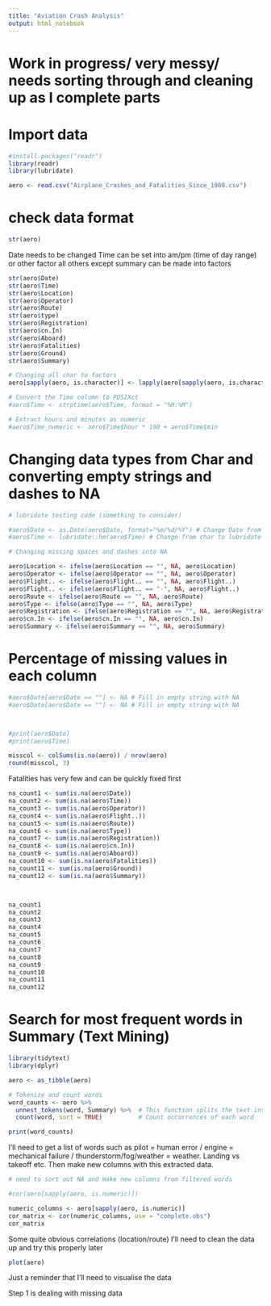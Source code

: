 ```yaml
---
title: "Aviation Crash Analysis"
output: html_notebook
---
```


# Work in progress/ very messy/ needs sorting through and cleaning up as I complete parts

# Import data

```r
#install.packages("readr")
library(readr)
library(lubridate)

aero <- read.csv("Airplane_Crashes_and_Fatalities_Since_1908.csv")

```

# check data format

```r
str(aero)

```

Date needs to be changed
Time can be set into am/pm (time of day range) or other factor
all others except summary can be made into factors

```r
str(aero$Date)
str(aero$Time)
str(aero$Location)
str(aero$Operator)
str(aero$Route)
str(aero$type)
str(aero$Registration)
str(aero$cn.In)
str(aero$Aboard)
str(aero$Fatalities)
str(aero$Ground)
str(aero$Summary)

```

```r
# Changing all char to factors
aero[sapply(aero, is.character)] <- lapply(aero[sapply(aero, is.character)], as.factor)

# Convert the Time column to POSIXct
#aero$Time <- strptime(aero$Time, format = "%H:%M")

# Extract hours and minutes as numeric
#aero$Time_numeric <- aero$Time$hour * 100 + aero$Time$min
```



# Changing data types from Char and converting empty strings and dashes to NA

```r
# lubridate testing code (something to consider)

#aero$Date <- as.Date(aero$Date, format="%m/%d/%Y") # Change Date from a char to Date data type
#aero$Time <- lubridate::hm(aero$Time) # Change from char to lubridate

# Changing missing spaces and dashes into NA

aero$Location <- ifelse(aero$Location == "", NA, aero$Location)
aero$Operator <- ifelse(aero$Operator == "", NA, aero$Operator)
aero$Flight.. <- ifelse(aero$Flight.. == "", NA, aero$Flight..)
aero$Flight.. <- ifelse(aero$Flight.. == "-", NA, aero$Flight..)
aero$Route <- ifelse(aero$Route == "", NA, aero$Route)
aero$Type <- ifelse(aero$Type == "", NA, aero$Type)
aero$Registration <- ifelse(aero$Registration == "", NA, aero$Registration)
aero$cn.In <- ifelse(aero$cn.In == "", NA, aero$cn.In)
aero$Summary <- ifelse(aero$Summary == "", NA, aero$Summary)

```

# Percentage of missing values in each column

```r
#aero$Date[aero$Date == ""] <- NA # Fill in empty string with NA
#aero$Date[aero$Date == ""] <- NA # Fill in empty string with NA



#print(aero$Date)
#print(aero$Time)

misscol <- colSums(is.na(aero)) / nrow(aero)
round(misscol, 3)
```

Fatalities has very few and can be quickly fixed first

```r
na_count1 <- sum(is.na(aero$Date))
na_count2 <- sum(is.na(aero$Time))
na_count3 <- sum(is.na(aero$Operator))
na_count4 <- sum(is.na(aero$Flight..))
na_count5 <- sum(is.na(aero$Route))
na_count6 <- sum(is.na(aero$Type))
na_count7 <- sum(is.na(aero$Registration))
na_count8 <- sum(is.na(aero$cn.In))
na_count9 <- sum(is.na(aero$Aboard))
na_count10 <- sum(is.na(aero$Fatalities))
na_count11 <- sum(is.na(aero$Ground))
na_count12 <- sum(is.na(aero$Summary))



na_count1
na_count2
na_count3
na_count4
na_count5
na_count6
na_count7
na_count8
na_count9
na_count10
na_count11
na_count12
```
# Search for most frequent words in Summary (Text Mining)

```r
library(tidytext)
library(dplyr)

aero <- as_tibble(aero)

# Tokenize and count words
word_counts <- aero %>%
  unnest_tokens(word, Summary) %>%  # This function splits the text into individual words.
  count(word, sort = TRUE)          # Count occurrences of each word

print(word_counts)
```

I'll need to get a list of words such as pilot = human error / engine = mechanical failure / thunderstorm/fog/weather = weather. Landing vs takeoff etc. Then make new columns with this extracted data.


```r
# need to sort out NA and make new columns from filtered words
```

```r
#cor(aero[sapply(aero, is.numeric)])

numeric_columns <- aero[sapply(aero, is.numeric)]
cor_matrix <- cor(numeric_columns, use = "complete.obs")
cor_matrix
```
Some quite obvious correlations (location/route) I'll need to clean the data up and try this properly later


```r
plot(aero)
```
Just a reminder that I'll need to visualise the data


Step 1 is dealing with missing data